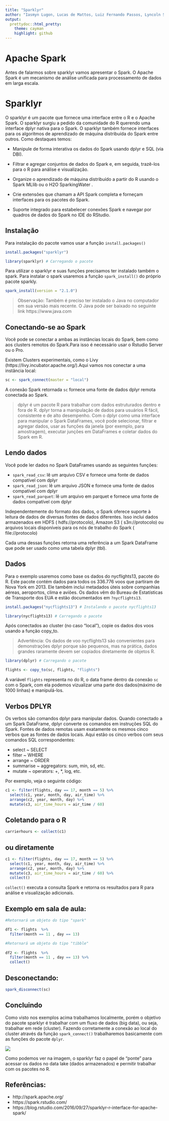```yaml
---
title: "Sparklyr"
author: "Iasmyn Lugon, Lucas de Mattos, Luiz Fernando Passos, Lyncoln Sousa, Marcson Azevedo"
output:
  prettydoc::html_pretty:
    theme: cayman
    highlight: github
---
```


# Apache Spark

Antes de falarmos sobre sparklyr vamos apresentar o Spark. O Apache Spark é um mecanismo de análise unificada para processamento de dados em larga escala.


# Sparklyr

O sparklyr é um pacote que fornece uma interface entre o R e o Apache Spark. O sparklyr surgiu a pedido da comunidade do R querendo uma interface dplyr nativa para o Spark. O sparklyr também fornece interfaces para os algoritmos de aprendizado de máquina distribuída do Spark entre outros. Como destaques temos:

+ Manipule de forma interativa os dados do Spark usando dplyr e SQL (via DBI).

+ Filtrar e agregar conjuntos de dados do Spark e, em seguida, trazê-los para o R para análise e visualização.

+ Organize o aprendizado de máquina distribuído a partir do R usando o Spark MLlib ou o H2O SparkingWater .

+ Crie extensões que chamam a API Spark completa e forneçam interfaces para os pacotes do Spark.

+ Suporte integrado para estabelecer conexões Spark e navegar por quadros de dados do Spark no IDE do RStudio.

## Instalação 

Para instalação do pacote vamos usar a função `install.packages()`

```r
install.packages("sparklyr")
```

```r
library(sparklyr) # Carregando o pacote
```

Para utilizar o sparklyr e suas funções precisamos ter instalado também o spark. Para instalar o spark usaremos a função `spark_install()` do próprio pacote sparkly.

```r
spark_install(version = "2.1.0")
```

> Observação: Também é preciso ter instalado o Java no computador em sua versão mais recente. O Java pode ser baixado no seguinte link https://www.java.com

## Conectando-se ao Spark

Você pode se conectar a ambas as instâncias locais do Spark, bem como aos clusters remotos do Spark.Para isso é necessário usar o Rstudio Server ou o Pro.

Existem Clusters experimentais, como o Livy (https://livy.incubator.apache.org/).Aqui vamos nos conectar a uma instância local:

```r
sc <- spark_connect(master = "local")
```

A conexão Spark retornada `sc` fornece uma fonte de dados dplyr remota conectada ao Spark.

> dplyr é um pacote R para trabalhar com dados estruturados dentro e fora de R. dplyr torna a manipulação de dados para usuários R fácil, consistente e de alto desempenho. Com o dplyr como uma interface para manipular o Spark DataFrames, você pode selecionar, filtrar e agregar dados, usar as funções da janela (por exemplo, para amostragem), executar junções em DataFrames e coletar dados do Spark em R.

## Lendo dados

Você pode ler dados no Spark DataFrames usando as seguintes funções:

+ `spark_read_csv`: lê um arquivo CSV e fornece uma fonte de dados compatível com dplyr
+ `spark_read_json`: lê um arquivo JSON e fornece uma fonte de dados compatível com dplyr
+ `spark_read_parquet`: lê um arquivo em parquet e fornece uma fonte de dados compatível com dplyr

Independentemente do formato dos dados, o Spark oferece suporte à leitura de dados de diversas fontes de dados diferentes. Isso inclui dados armazenados em HDFS ( hdfs://protocolo), Amazon S3 ( s3n://protocolo) ou arquivos locais disponíveis para os nós de trabalho do Spark ( file://protocolo)

Cada uma dessas funções retorna uma referência a um Spark DataFrame que pode ser usado como uma tabela dplyr (tbl).

## Dados

Para o exemplo usaremos como base os dados do nycflights13, pacote do R. Este pacote contém dados para todos os 336.776 voos que partiram de Nova York em 2013. Ele também inclui metadados úteis sobre companhias aéreas, aeroportos, clima e aviões. Os dados vêm do Bureau de Estatísticas de Transporte dos EUA e estão documentados em `?nycflights13`.

```r
install.packages("nycflights13") # Instalando o pacote nycflights13
```

```r
library(nycflights13) # Carregando o pacote
```

Após conectados ao cluster (no caso "local"), copie os dados dos voos usando a função copy_to.

> Advertência: Os dados de voo nycflights13 são convenientes para demonstrações dplyr porque são pequenos, mas na prática, dados grandes raramente devem ser copiados diretamente de objetos R.

```r
library(dplyr) # Carregando o pacote
```

```r
flights <- copy_to(sc, flights, "flights")
```

A variável `flights` representa no do R, o data frame dentro da conexão `sc` com o Spark, com ela podemos vizualizar uma parte dos dados(máximo de 1000 linhas) e manipulá-los.

## Verbos DPLYR

Os verbos são comandos dplyr para manipular dados. Quando conectado a um Spark DataFrame, dplyr converte os comandos em instruções SQL do Spark. Fontes de dados remotas usam exatamente os mesmos cinco verbos que as fontes de dados locais. Aqui estão os cinco verbos com seus comandos SQL correspondentes:

+ select ~ SELECT
+ filter ~ WHERE
+ arrange ~ ORDER
+ summarise ~ aggregators: sum, min, sd, etc.
+ mutate ~ operators: +, *, log, etc.

Por exemplo, veja o seguinte código:

```r
c1 <- filter(flights, day == 17, month == 5) %>% 
  select(c1, year, month, day, air_time) %>% 
  arrange(c2, year, month, day) %>% 
  mutate(c3, air_time_hours = air_time / 60)
```

## Coletando para o R

```r
carrierhours <- collect(c1)
```

## ou diretamente
```r
c1 <- filter(flights, day == 17, month == 5) %>%
  select(c1, year, month, day, air_time) %>%
  arrange(c2, year, month, day) %>% 
  mutate(c3, air_time_hours = air_time / 60) %>%
  collect()
```

`collect()` executa a consulta Spark e retorna os resultados para R para análise e visualização adicionais.

## Exemplo em sala de aula: 
```r
#Retornará um objeto do tipo "spark"

df1 <- flights  %>% 
  filter(month == 11 , day == 13)

#Retornará um objeto do tipo "tibble"
  
df2 <- flights  %>% 
  filter(month == 11 , day == 13) %>% 
  collect()
```

## Desconectando: 

```r
spark_disconnect(sc)
```

## Concluindo

Como visto nos exemplos acima trabalhamos localmente, porém o objetivo do pacote sparklyr é trabalhar com um fluxo de dados (big data), ou seja, trabalhar em rede (cluster). Fazendo corretamente a conexão ao local do cluster através da função `spark_connect()` trabalharemos basicamente com as funções do pacote `dplyr`.

![](man/figures/fig6.png)

Como podemos ver na imagem, o sparklyr faz o papel de "ponte" para acessar os dados no data lake (dados armazenados) e permitir trabalhar com os pacotes no R.


## Referências:

+ http://spark.apache.org/
+ https://spark.rstudio.com/
+ https://blog.rstudio.com/2016/09/27/sparklyr-r-interface-for-apache-spark/












